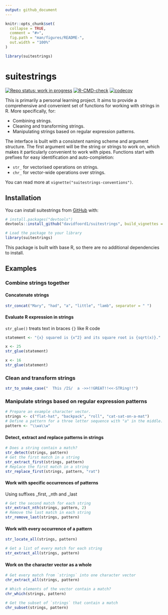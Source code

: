 ```yaml
---
output: github_document
---
```


<!-- README.md is generated from README.Rmd. Please edit that file -->

```r
knitr::opts_chunk$set(
  collapse = TRUE,
  comment = "#>",
  fig.path = "man/figures/README-",
  out.width = "100%"
)

library(suitestrings)
```

# suitestrings

<!-- badges: start -->

[![Repo status: work in progress](https://www.repostatus.org/badges/latest/wip.svg)](https://www.repostatus.org/#wip) 
[![R-CMD-check](https://github.com/davidfoord1/suitestrings/actions/workflows/R-CMD-check.yaml/badge.svg)](https://github.com/davidfoord1/suitestrings/actions/workflows/R-CMD-check.yaml) 
[![codecov](https://codecov.io/gh/davidfoord1/suitestrings/graph/badge.svg?token=F41JP7X4YP)](https://codecov.io.gh.davidfoord1/suitestrings)

<!-- badges: end -->

This is primarily a personal learning project. It aims to provide a comprehensive and convenient set of functions for working with strings in R. More specifically, for:

-   Combining strings.
-   Cleaning and transforming strings.
-   Manipulating strings based on regular expression patterns.

The interface is built with a consistent naming scheme and argument structure. The first argument will be the string or strings to work on, which makes it particularly convenient to work with pipes. Functions start with prefixes for easy identification and auto-completion:

-   `str_` for vectorised operations on strings.
-   `chr_` for vector-wide operations over strings.

You can read more at `vignette("suitestrings-conventions")`.

## Installation

You can install suitestrings from [GitHub](https://github.com/) with:

``` r
# install.packages("devtools")
devtools::install_github("davidfoord1/suitestrings", build_vignettes = TRUE)

# Load the package to your library
library(suitestrings)
```

This package is built with base R, so there are no additional dependencies to install.

## Examples

### Combine strings together

#### Concatenate strings

```r
str_concat("Mary", "had", "a", "little", "lamb", separator = " ")
```

#### Evaluate R expression in strings

`str_glue()` treats text in braces `{}` like R code

```r
statement <- "{x} squared is {x^2} and its square root is {sqrt(x)}."

x <- 25
str_glue(statement)

x <- 16
str_glue(statement)
```

### Clean and transform strings

```r
str_to_snake_case("  This /IS/  a ->>!!GREAT!!<<-STRing!!")
```

### Manipulate strings based on regular expression patterns

```r
# Prepare an example character vector.
strings <- c("flat-hat", "backpack", "roll", "cat-sat-on-a-mat")
# Define a pattern for a three letter sequence with "a" in the middle.
pattern <- "\\wa\\w"
```

#### Detect, extract and replace patterns in strings

```r
# Does a string contain a match?
str_detect(strings, pattern)
# Get the first match in a string
str_extract_first(strings, pattern)
# Replace the first match in a string
str_replace_first(strings, pattern, "rat")
```

#### Work with specific occurrences of patterns

Using suffixes \_first, \_nth and \_last

```r
# Get the second match for each string
str_extract_nth(strings, pattern, 2)
# Remove the last match in each string
str_remove_last(strings, pattern)
```

#### Work with every occurrence of a pattern

```r
str_locate_all(strings, pattern)

# Get a list of every match for each string
str_extract_all(strings, pattern)
```

#### Work on the character vector as a whole

```r
# Get every match from `strings` into one character vector
chr_extract_all(strings, pattern)

# Which elements of the vector contain a match?
chr_which(strings, pattern)

# Get the subset of `strings` that contain a match
chr_subset(strings, pattern)
```

